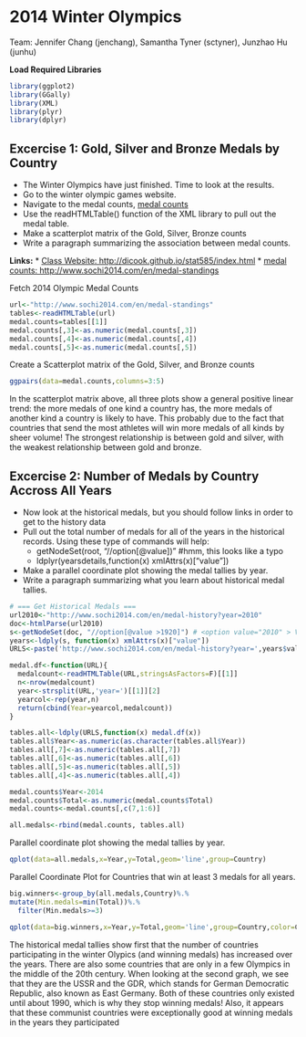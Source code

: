 2014 Winter Olympics 
========================================================
Team: Jennifer Chang (jenchang), Samantha Tyner (sctyner), Junzhao Hu (junhu)

**Load Required Libraries**
```r
library(ggplot2)
library(GGally)
library(XML)
library(plyr)
library(dplyr)
```

Excercise 1: Gold, Silver and Bronze Medals by Country
-----------
* The Winter Olympics have just finished.  Time to look at the results.
* Go to the winter olympic games website.
* Navigate to the medal counts, [medal counts](http://www.sochi2014.com/en/medal-standings)
* Use the readHTMLTable() function of the XML library to pull out the medal table.
* Make a scatterplot matrix of the Gold, Silver, Bronze counts
* Write a paragraph summarizing the association between medal counts.

**Links:**
* [Class Website: http://dicook.github.io/stat585/index.html](http://dicook.github.io/stat585/index.html)
* [medal counts: http://www.sochi2014.com/en/medal-standings](http://www.sochi2014.com/en/medal-standings)


Fetch 2014 Olympic Medal Counts
```r
url<-"http://www.sochi2014.com/en/medal-standings"
tables<-readHTMLTable(url)
medal.counts=tables[[1]]
medal.counts[,3]<-as.numeric(medal.counts[,3])
medal.counts[,4]<-as.numeric(medal.counts[,4])
medal.counts[,5]<-as.numeric(medal.counts[,5])
```
Create a Scatterplot matrix of the Gold, Silver, and Bronze counts
```r
ggpairs(data=medal.counts,columns=3:5)
```

In the scatterplot matrix above, all three plots show a general positive linear trend: the more medals of one kind a country has, the more medals of another kind a country is likely to have.  This probably due to the fact that countries that send the most athletes will win more medals of all kinds by sheer volume! The strongest relationship is between gold and silver, with the weakest relationship between gold and bronze.

Excercise 2: Number of Medals by Country Accross All Years
-----------
* Now look at the historical medals, but you should follow links in order to get to the history data
* Pull out the total number of medals for all of the years in the historical records.  Using these type of commands will help:
  * getNodeSet(root, "//option[@value])"  #hmm, this looks like a typo
  * ldplyr(yearsdetails,function(x) xmlAttrs(x)["value"])
* Make a parallel coordinate plot showing the medal tallies by year.
* Write a paragraph summarizing what you learn about historical medal tallies.

```r
# === Get Historical Medals ===
url2010<-"http://www.sochi2014.com/en/medal-history?year=2010"
doc<-htmlParse(url2010)
s<-getNodeSet(doc, "//option[@value >1920]") # <option value="2010" > Vancouver 2010</option>
years<-ldply(s, function(x) xmlAttrs(x)["value"])
URLS<-paste('http://www.sochi2014.com/en/medal-history?year=',years$value,sep='')

medal.df<-function(URL){
  medalcount<-readHTMLTable(URL,stringsAsFactors=F)[[1]]
  n<-nrow(medalcount)
  year<-strsplit(URL,'year=')[[1]][2]
  yearcol<-rep(year,n)
  return(cbind(Year=yearcol,medalcount))
}

tables.all<-ldply(URLS,function(x) medal.df(x))
tables.all$Year<-as.numeric(as.character(tables.all$Year))
tables.all[,7]<-as.numeric(tables.all[,7])
tables.all[,6]<-as.numeric(tables.all[,6])
tables.all[,5]<-as.numeric(tables.all[,5])
tables.all[,4]<-as.numeric(tables.all[,4])

medal.counts$Year<-2014
medal.counts$Total<-as.numeric(medal.counts$Total)
medal.counts<-medal.counts[,c(7,1:6)]

all.medals<-rbind(medal.counts, tables.all)
```
Parallel coordinate plot showing the medal tallies by year.
```r
qplot(data=all.medals,x=Year,y=Total,geom='line',group=Country)
```

Parallel Coordinate Plot for Countries that win at least 3 medals for all years.
```r
big.winners<-group_by(all.medals,Country)%.%
mutate(Min.medals=min(Total))%.%
  filter(Min.medals>=3)

qplot(data=big.winners,x=Year,y=Total,geom='line',group=Country,color=Country)
```
The historical medal tallies show first that the number of countries participating in the winter Olypics (and winning medals) has increased over the years.  There are also some countries that are only in a few Olympics in the middle of the 20th century.  When looking at the second graph, we see that they are the USSR and the GDR, which stands for German Democratic Republic, also known as East Germany. Both of these countries only existed until about 1990, which is why they stop winning medals! Also, it appears that these communist countries were exceptionally good at winning medals in the years they participated 

<!-- Commentted out anything after this ================
Samantha Tyner
//```{r fig.width=7, fig.height=6}
# place code here
library(ggplot2)
library(XML)
# === Fetch 2014 Olympic Medal Counts ===
url2014<-"http://www.sochi2014.com/en/medal-standings"
tables<-readHTMLTable(url2014,stringsAsFactors=F)
class(tables) # returns a list
medal.counts=tables[[1]]
head(metal.counts)
medal.counts[,3]<-as.numeric(medal.counts[,3])
medal.counts[,4]<-as.numeric(medal.counts[,4])
medal.counts[,5]<-as.numeric(medal.counts[,5])
# === Scatterplot matrix of the Gold, Silver, and Bronze counts like example? ===
#install.packages('GGally')
library(GGally)
ggpairs(data=medal.counts,columns=3:5)
# will need to write a paragraph summarizing the association between metal counts
#stuff




# === Get Historical Medals ===
# hmm actually http://www.sochi2014.com/en/medal-history?year=2010 is this year
year<-seq(from=1924, to=2010, by=4) #drat, this doesn't work, because some of the years are missing on the website... Oh well.

url2010<-"http://www.sochi2014.com/en/medal-history?year=2010"
doc<-htmlParse(url2010)
root<-xmlRoot(doc)
length(xmlChildren(root))
xmlName(xmlChildren(root)[[2]])
length(xmlChildren(xmlChildren(root)[[2]]))

s<-getNodeSet(doc, "//option[@value >1920]")

# looked at the html file
# <select name="year" size=10>
# <option value="2010" > Vancouver 2010</option>

#http://www.sochi2014.com/en/medal-history?year=2006&sport=all

years<-ldply(s, function(x) xmlAttrs(x)["value"])

#strsplit('http://www.sochi2014.com/en/medal-history?year=2006','year=')[[1]][2]
URLS<-paste('http://www.sochi2014.com/en/medal-history?year=',years$value,sep='')

medal.df<-function(URL){
  medalcount<-readHTMLTable(URL,stringsAsFactors=F)[[1]]
  n<-nrow(medalcount)
  year<-strsplit(URL,'year=')[[1]][2]
  yearcol<-rep(year,n)
  return(cbind(Year=yearcol,medalcount))
}

tables.all<-ldply(URLS,function(x) medal.df(x))
tables.all$Year<-as.numeric(as.character(tables.all$Year))
tables.all[,7]<-as.numeric(tables.all[,7])
tables.all[,6]<-as.numeric(tables.all[,6])
tables.all[,5]<-as.numeric(tables.all[,5])
tables.all[,4]<-as.numeric(tables.all[,4])

medal.counts$Year<-2014
medal.counts$Total<-as.numeric(medal.counts$Total)
medal.counts<-medal.counts[,c(7,1:6)]

all.medals<-rbind(medal.counts, tables.all)

qplot(data=all.medals,x=Year,y=Total,geom='line',group=Country)

library(dplyr)
big.winners<-group_by(all.medals,Country)%.%
mutate(Min.medals=min(Total))%.%
  filter(Min.medals>=3)

qplot(data=big.winners,x=Year,y=Total,geom='line',group=Country,color=Country)
```

Junzhao Hu
//```{r fig.width=7, fig.height=6}
# place code here
x<-c(1:10)
```

 -->